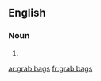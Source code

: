 ==English==

===Noun===
{{head|en|noun plural form}}

# {{plural of|grab bag|lang=en}}

[[ar:grab bags]]
[[fr:grab bags]]